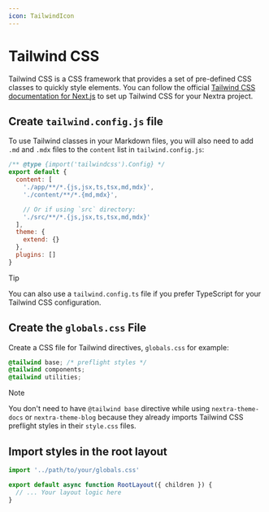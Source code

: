 ```yaml
---
icon: TailwindIcon
---
```



# Tailwind CSS

Tailwind CSS is a CSS framework that provides a set of pre-defined CSS classes
to quickly style elements. You can follow the official
[Tailwind CSS documentation for Next.js](https://tailwindcss.com/docs/guides/nextjs)
to set up Tailwind CSS for your Nextra project.

<Steps>

## Create `tailwind.config.js` file

To use Tailwind classes in your Markdown files, you will also need to add `.md`
and `.mdx` files to the `content` list in `tailwind.config.js`:

```js filename="tailwind.config.js" /md,mdx/
/** @type {import('tailwindcss').Config} */
export default {
  content: [
    './app/**/*.{js,jsx,ts,tsx,md,mdx}',
    './content/**/*.{md,mdx}',

    // Or if using `src` directory:
    './src/**/*.{js,jsx,ts,tsx,md,mdx}'
  ],
  theme: {
    extend: {}
  },
  plugins: []
}
```

> [!TIP]
>
> You can also use a `tailwind.config.ts` file if you prefer TypeScript for your Tailwind CSS configuration.

## Create the `globals.css` File

Create a CSS file for Tailwind directives, `globals.css` for example:

```css filename="globals.css"
@tailwind base; /* preflight styles */
@tailwind components;
@tailwind utilities;
```

> [!NOTE]
>
> You don't need to have `@tailwind base` directive while using
> `nextra-theme-docs` or `nextra-theme-blog` because they already imports
> Tailwind CSS preflight styles in their `style.css` files.

## Import styles in the root layout

```jsx filename="app/layout.jsx"
import '../path/to/your/globals.css'

export default async function RootLayout({ children }) {
  // ... Your layout logic here
}
```

</Steps>
